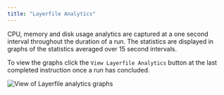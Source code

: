 ```yaml
---
title: "Layerfile Analytics"
---
```


CPU, memory and disk usage analytics are captured at a one second interval throughout the duration of a run. The statistics are displayed in graphs of the statistics averaged over 15 second intervals.

To view the graphs click the `View Layerfile Analytics` button at the last completed instruction once a run has concluded.

![View of Layerfile analytics graphs](/resources/analytics.png)

